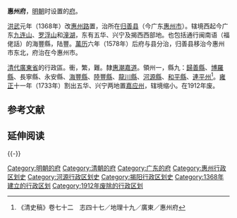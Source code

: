 {{NOT|惠州市}}
'''惠州府'''，[[明朝|明朝]]时设置的[[府_(行政区划)|府]]。

[[洪武|洪武]]元年（1368年）改[[惠州路|惠州路]]置，治所在[[归善县|归善县]]（今广东[[惠州市|惠州市]]）。辖境西起今广东[[九连山|九连山]]、[[罗浮山|罗浮山]]和[[潼湖|潼湖]]，东有五华、兴宁及揭西西部地。也包括通行闽南语（福佬話）的海豐縣，陆豐。[[萬历|萬历]]六年（1578年）后府与县分治，归善县移治今惠州市东北，府治在今惠州市。

[[清代|清代]][[廣東省_(清)|廣東省]]的行政區。衝，繁，難。隸[[惠潮嘉道|惠潮嘉道]]。領州一，縣九：[[歸善縣|歸善縣]]、[[博羅縣|博羅縣]]、長寧縣、永安縣、[[海豐縣|海豐縣]]、[[陸豐縣|陸豐縣]]、[[龍川縣|龍川縣]]、[[河源縣|河源縣]]、[[和平縣|和平縣]]、[[連平州|連平州]]<ref>《清史稿》卷七十二　志四十七／地理十九／廣東／惠州府</ref>。[[雍正|雍正]]十一年（1733年）割出五华、兴宁两地置[[嘉应州|嘉应州]]，辖境缩小。在1912年废。

== 参考文献 ==
{{Reflist}}

== 延伸阅读 ==
{{Wikisource further reading}}

{{-}}
{{明朝行政区划|nocat}}
{{清朝廣東省行政區劃|nocat}}
{{广东省历史二级政区|nocat}}
{{广东行政区划小作品}}

[[Category:明朝的府|Category:明朝的府]]
[[Category:清朝的府|Category:清朝的府]]
[[Category:广东的府|Category:广东的府]]
[[Category:惠州行政区划史|Category:惠州行政区划史]]
[[Category:河源行政区划史|Category:河源行政区划史]]
[[Category:揭阳行政区划史|Category:揭阳行政区划史]]
[[Category:1368年建立的行政区划|Category:1368年建立的行政区划]]
[[Category:1912年废除的行政区划|Category:1912年废除的行政区划]]